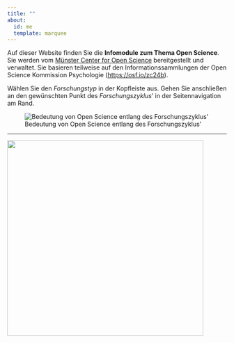 ```yaml
---
title: ""
about:
  id: me
  template: marquee
---
```


Auf dieser Website finden Sie die **Infomodule zum Thema Open Science**. Sie werden vom [Münster Center for Open Science](https://www.uni-muenster.de/MueCOS/index.html) bereitgestellt und verwaltet. Sie basieren teilweise auf den Informationssammlungen der Open Science Kommission Psychologie (<https://osf.io/zc24b>).

::: callout-tip
Wählen Sie den *Forschungstyp* in der Kopfleiste aus. Gehen Sie anschließen an den gewünschten Punkt des *Forschungszyklus*' in der Seitennavigation am Rand.
:::

![Bedeutung von Open Science entlang des Forschungszyklus'](images/Open-Science-Kreislauf.png){fig-alt="In der Mitte steht Open Science. Drum herum ist ein eckiger zyklischer Prozess mit vier Punkten: Offene Dokumentation der Ableitung neuer Forschugnsfragen und Hypothesen des Forschungsplans, 2. offene Dokumentation der verwendeten Materialien und erhobenen Daten. 3. offene Veröffentlichugn der Forschungsergebnisse. Und 4. offene Kommunikation der Forschugnsergebnisse."}

------------------------------------------------------------------------

[![](images/mücos_logo.jpg){fig-alt="MüCOS Logo: Sechs graue und blaue Dreiecke, daneben steht MüCOS Münster Center for Open Science" width="450"}](https://www.uni-muenster.de/MueCOS/index.html)
